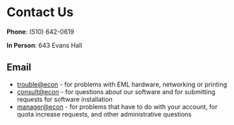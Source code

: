 # Contact Us

**Phone**: (510) 642-0619

**In Person**: 643 Evans Hall

## Email

-   [trouble@econ](mailto:trouble@econ.berkeley.edu) - for problems with
    EML hardware, networking or printing
-   [consult@econ](mailto:consult@econ.berkeley.edu) - for questions
    about our software and for submitting requests for software
    installation
-   [manager@econ](mailto:manager@econ.berkeley.edu) - for problems that
    have to do with your account, for quota increase requests, and other
    administrative questions

